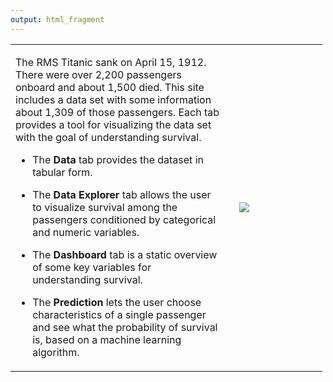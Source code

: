 ```yaml
---
output: html_fragment
---
```



+---------------------------------------------------------+-+-----------------------+
| The RMS Titanic sank on April 15, 1912. There were over | |![](../img/Titanic.jpg)|
| 2,200 passengers onboard and about 1,500 died. This     | |                       |
| site includes a data set with some information about    | |                       |
| 1,309 of those passengers. Each tab provides a tool for | |                       |
| visualizing the data set with the goal of understanding | |                       |
| survival.                                               | |                       |
|                                                         | |                       |
|- The __Data__ tab provides the dataset in tabular form. | |                       |
|                                                         | |                       |
|- The __Data Explorer__ tab allows the user to visualize | |                       |
|  survival among the passengers conditioned by           | |                       |
|  categorical and numeric variables.                     | |                       |
|                                                         | |                       |
|- The __Dashboard__ tab is a static overview of some     | |                       |
|  key variables for understanding survival.              | |                       |
|                                                         | |                       |
|- The __Prediction__ lets the user choose characteristics| |                       |
|  of a single passenger and see what the probability     | |                       |
|  of survival is, based on a machine learning algorithm. | |                       |
+---------------------------------------------------------+-+-----------------------+

